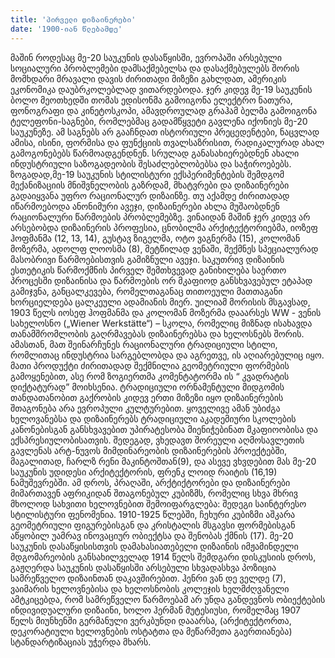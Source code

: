 ```yaml
---
title: 'პირველი დიზაინერები'
date: '1900-იან წლებამდე'
---
```


მაშინ როდესაც მე-20 საუკუნის დასაწყისში, ევროპაში
არსებული სოციალური პრობლემები დამსაქმებელსა და
დასაქმებულებს შორის მომხდარი მრავალი დავის
ძირითადი მიზეზი გახლდათ, ამერიკის ეკონომიკა
დაუბრკოლებლად ვითარდებოდა. ჯერ კიდევ მე-19 საუკუნის
ბოლო მეოთხედში თომას ედისონმა გამოიგონა ელექტრო
ნათურა, ფონოგრაფი და კინეტოსკოპი, ამავდროულად
გრაჰამ ბელმა გამოიგონა ტელეფონი-საგნები, რომლებმაც
გადამწყვეტი გავლენა იქონიეს მე-20 საუკუნეზე. ამ საგნებს
არ გააჩნდათ ისტორიული პრეცედენტები, ნაცვლად ამისა,
ისინი, ფორმისა და ფუნქციის თვალსაზრისით,
რადიკალურად ახალ გამოგონებებს წარმოადგენდნენ.
სრულად განასახიერებდნენ ახალი ინდუსტრიული
საზოგადეობის შესაძლებლობებსა და საჭიროებებს.
ზოგადად,მე-19 საუკუნის სტილისტური ექსპერიმენტების
შემდგომ მექანიზაციის მნიშვნელობის გაზრდამ, მხატვრები
და დიზაინერები გადაიყვანა უფრო რაციონალურ დიზაინზე.
თუ აქამდე ძირითადად იწარმოებოდა ანონიმური ავეჯი,
დიზაინერები ახლა მუშაობდნენ რაციონალური წარმოების
პრობლემებზე. ვინაიდან მაშინ ჯერ კიდევ არ არსებობდა
დიზაინერის პროფესია, ცნობილმა არქიტექტორიებმა,
იოზეფ ჰოფმანმა (12, 13, 14), გუსტავ ზიგელმა, ოტო ვაგნერმა
(15), კოლომან მოზერმა, ადოლფ ლოოსმა (8), მეტწილად
ვენაში, შექმნეს სპეციალურად მასობრივი წარმოებისთვის
გამიზნული ავეჯი.
საკუთრივ დიზაინის ესთეტიკის წარმოქმნის პირველ
შემთხვევად განიხილება საერთო პროცესში დიზაინისა და
წარმოების ორ მკაფიოდ განსხვავებულ ეტაპად გამიჯვნა,
განცალკევება, რომელთაგანაც თითოეული მათთაგანი
ხორციელდება ცალკეული ადამიანის მიერ.
უილიამ მორისის მსგავსად, 1903 წელს იოსეფ ჰოფმანმა და
კოლომან მოზერმა დააარსეს WW - ვენის სახელოსნო
(„Wiener Werkstätte“) – სკოლა, რომელიც მიზნად ისახავდა
თანამშრომლობის გაღრმავებას დიზაინერებსა და
ხელოსნებს შორის. ამასთან, მათ შეინარჩუნეს
რაციონალური ტრადიციული სტილი, რომლითაც ინდუსტრია
სარგებლობდა და აგრეთვე, ის აღიარებულიც იყო. მათი
პროდუქტი ძირითადად შექმნილია გეომეტრიული ფორმების
გამოყენებით, ასე რომ ზოგიერთმა კომენტატორმა ის “
კვადრატის დიქტატურად” მოიხსენია.
ტრადიციული ორნამენტული მიდგომის თანდათანობით
გაქრობის კიდევ ერთი მიზეზი იყო დიზაინერების
შთაგონება არა ევროპული კულტურებით. ყოველივე ამან
უბიძგა ხელოვანებსა და დიზაინერებს ტრადიციული
აკადემიური სკოლების კანონებისგან განსხვავებით
უპირატესობა მიენიჭებინათ მკაფიოობისა და
ექსპრესიულობისათვის.
შედეგად, ვხედავთ შორეული აღმოსავლეთის გავლენას
არტ-ნუვოს მიმდინარეობის დიზაინერების პროექტებში,
მაგალითად, ჩარლზ რენი მაკინტოშთან(9), და ასევე
ვხვდებით მას მე-20 საუკუნის უდიდესი არქიტექტორის,
ფრენკ ლოიდ რაიტის (16,19) ნამუშევრებში. ამ დროს,
პრაღაში, არქტიქტორები და დიზაინერები მიმართავენ
აფრიკიდან შთაგონებულ კუბიზმს, რომელიც სხვა მხრივ
მხოლოდ სახვითი ხელოვნებით შემოიფარგლება: შედეგი
საინტერესო სტილისტური ფენომენია. 1910-1925 წლებში,
ჩეხური კუბიზმი აშკარა გეომეტრიული ფიგურებისგან და
კრისტალის მსგავსი ფორმებისგან აწყობილ უამრავ
ინოვაციურ ობიექტსა და შენობას ქმნის (17).
მე-20 საუკუნის დასაწყისისთვის დამახასიათებელი
დიზაინის იმჟამინდელი მდგომარეობის განსახილველად
1914 წელს შემდგარი დისკუსიის დროს, გაჟღერდა საუკუნის
დასაწყისში არსებული სხვადასხვა პოზიცია სამრეწველო
დიზაინთან დაკავშირებით. ჰენრი ვან დე ველდე (7),
ვაიმარის ხელოვნებისა და ხელოსნობის კოლეჯის
ხელმძღვანელი ამტკიცებდა, რომ სამრეწველო წარმოებამ
არ უნდა განდევნოს ობიექტების ინდივიდუალური დიზაინი,
ხოლო ჰერმან მუტესიუსი, რომელმაც 1907 წელს მიუნხენში
გერმანული ვერკბუნდი დააარსა, (არქიტექტორთა,
დეკორატიული ხელოვნების ოსტატთა და მეწარმეთა
გაერთიანება) სტანდარტიზაციას უჭერდა მხარს.